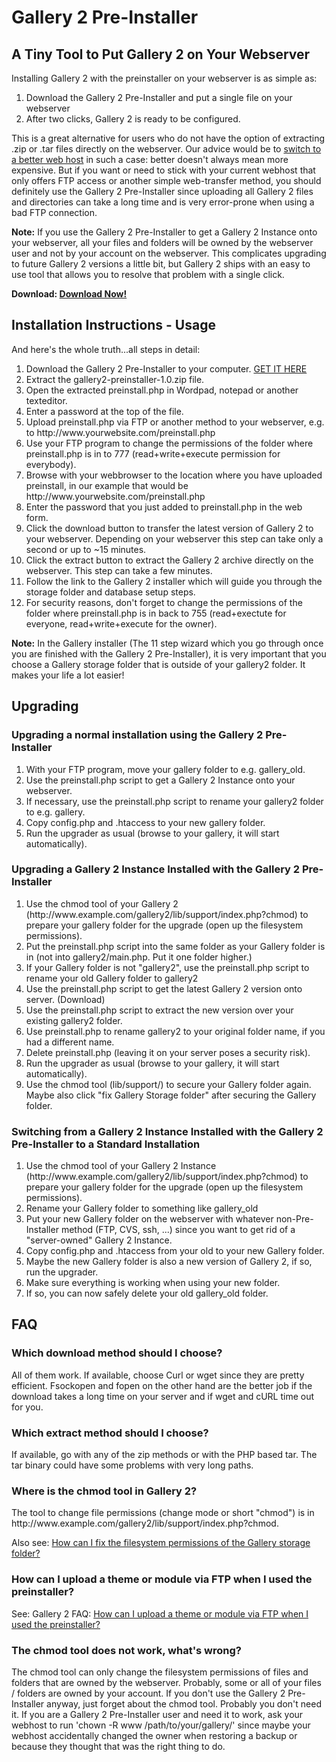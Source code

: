 = Gallery 2 Pre-Installer =
== A Tiny Tool to Put Gallery 2 on Your Webserver ==

Installing Gallery 2 with the preinstaller on your webserver is as simple as:
# Download the Gallery 2 Pre-Installer and put a single file on your webserver
# After two clicks, Gallery 2 is ready to be configured.

This is a great alternative for users who do not have the option of extracting .zip or .tar files directly on the webserver. 
Our advice would be to [http://galleryproject.org/wiki/Web_Hosting_Referral_Page switch to a better web host] in such a case: better doesn't always mean more expensive. But if you want or need to stick with your current webhost that only offers FTP access or another simple web-transfer method, you should definitely use the Gallery 2 Pre-Installer since uploading all Gallery 2 files and directories can take a long time and is very error-prone when using a bad FTP connection.

'''Note:''' If you use the Gallery 2 Pre-Installer to get a Gallery 2 Instance onto your webserver, all your files and folders will be owned by the webserver user and not by your account on the webserver. This complicates upgrading to future Gallery 2 versions a little bit, but Gallery 2 ships with an easy to use tool that allows you to resolve that problem with a single click.

'''Download: [https://github.com/dakanji/G2Preinstaller Download Now!]'''

== Installation Instructions  - Usage ==
And here's the whole truth...all steps in detail:
# Download the Gallery 2 Pre-Installer to your computer. [https://github.com/dakanji/G2Preinstaller GET IT HERE]
# Extract the gallery2-preinstaller-1.0.zip file.
# Open the extracted preinstall.php in Wordpad, notepad or another texteditor.
# Enter a password at the top of the file.
# Upload preinstall.php via FTP or another method to your webserver, e.g. to <nowiki>http://www.yourwebsite.com/preinstall.php</nowiki>
# Use your FTP program to change the permissions of the folder where preinstall.php is in to 777 (read+write+execute permission for everybody).
# Browse with your webbrowser to the location where you have uploaded preinstall, in our example that would be <nowiki>http://www.yourwebsite.com/preinstall.php</nowiki>
# Enter the password that you just added to preinstall.php in the web form.
# Click the download button to transfer the latest version of Gallery 2 to your webserver. Depending on your webserver this step can take only a second or up to ~15 minutes.
# Click the extract button to extract the Gallery 2 archive directly on the webserver. This step can take a few minutes.
# Follow the link to the Gallery 2 installer which will guide you through the storage folder and database setup steps.
# For security reasons, don't forget to change the permissions of the folder where preinstall.php is in back to 755 (read+exectute for everyone, read+write+execute for the owner). 

'''Note:''' In the Gallery installer (The 11 step wizard which you go through once you are finished with the Gallery 2 Pre-Installer), it is very important that you choose a Gallery storage folder that is outside of your gallery2 folder. It makes your life a lot easier!

== Upgrading ==
=== Upgrading a normal installation using the Gallery 2 Pre-Installer ===
# With your FTP program, move your gallery folder to e.g. gallery_old.
# Use the preinstall.php script to get a Gallery 2 Instance onto your webserver.
# If necessary, use the preinstall.php script to rename your gallery2 folder to e.g. gallery.
# Copy config.php and .htaccess to your new gallery folder.
# Run the upgrader as usual (browse to your gallery, it will start automatically).

=== Upgrading a Gallery 2 Instance Installed with the Gallery 2 Pre-Installer ===
# Use the chmod tool of your Gallery 2 (<nowiki>http://www.example.com/gallery2/lib/support/index.php?chmod</nowiki>) to prepare your gallery folder for the upgrade (open up the filesystem permissions). 
# Put the preinstall.php script into the same folder as your Gallery folder is in (not into gallery2/main.php. Put it one folder higher.)
# If your Gallery folder is not "gallery2", use the preinstall.php script to rename your old Gallery folder to gallery2
# Use the preinstall.php script to get the latest Gallery 2 version onto server. (Download)
# Use the preinstall.php script to extract the new version over your existing gallery2 folder.
# Use preinstall.php to rename gallery2 to your original folder name, if you had a different name.
# Delete preinstall.php (leaving it on your server poses a security risk).
# Run the upgrader as usual (browse to your gallery, it will start automatically).
# Use the chmod tool (lib/support/) to secure your Gallery folder again. Maybe also click "fix Gallery Storage folder" after securing the Gallery folder.

=== Switching from a Gallery 2 Instance Installed with the Gallery 2 Pre-Installer to a Standard Installation ===
# Use the chmod tool of your Gallery 2 Instance (<nowiki>http://www.example.com/gallery2/lib/support/index.php?chmod</nowiki>) to prepare your gallery folder for the upgrade (open up the filesystem permissions). 
# Rename your Gallery folder to something like gallery_old
# Put your new Gallery folder on the webserver with whatever non-Pre-Installer method (FTP, CVS, ssh, ...) since you want to get rid of a "server-owned"  Gallery 2 Instance.
# Copy config.php and .htaccess from your old to your new Gallery folder.
# Maybe the new Gallery folder is also a new version of  Gallery 2, if so, run the upgrader.
# Make sure everything is working when using your new folder.
# If so, you can now safely delete your old gallery_old folder.

== FAQ == 
=== Which download method should I choose? ===
All of them work. If available, choose Curl or wget since they are pretty efficient. Fsockopen and fopen on the other hand are the better job if the download takes a long time on your server and if wget and cURL time out for you.

=== Which extract method should I choose? ===
If available, go with any of the zip methods or with the PHP based tar. The tar binary could have some problems with very long paths.

=== Where is the chmod tool in Gallery 2? ===
The tool to change file permissions (change mode or short "chmod") is in <nowiki>http://www.example.com/gallery2/lib/support/index.php?chmod</nowiki>. 

Also see: [http://codex.galleryproject.org/Gallery2:FAQ#How_can_I_fix_the_filesystem_permissions_of_the_Gallery_storage_folder.3F How can I fix the filesystem permissions of the Gallery storage folder?]

=== How can I upload a theme or module via FTP when I used the preinstaller? ===
See: Gallery 2 FAQ: [http://codex.galleryproject.org/Gallery2:FAQ#How_can_I_upload_a_theme_or_module_via_FTP_when_I_used_the_preinstaller.3F How can I upload a theme or module via FTP when I used the preinstaller?]

=== The chmod tool does not work, what's wrong? ===
The chmod tool can only change the filesystem permissions of files and folders that are owned by the webserver. Probably, some or all of your files / folders are owned by your account. If you don't use the Gallery 2 Pre-Installer anyway, just forget about the chmod tool. Probably you don't need it. If you are a Gallery 2 Pre-Installer user and need it to work, ask your webhost to run 'chown -R www /path/to/your/gallery/' since maybe your webhost accidentally changed the owner when restoring a backup or because they thought that was the right thing to do.
